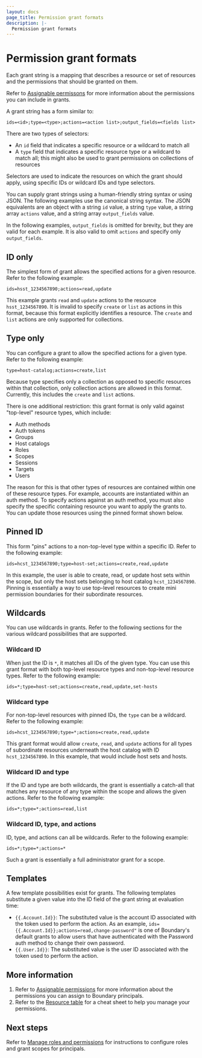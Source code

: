 ```yaml
---
layout: docs
page_title: Permission grant formats
description: |-
  Permission grant formats
---
```


# Permission grant formats

Each grant string is a mapping that describes a resource or set of resources and
the permissions that should be granted on them.

Refer to [Assignable permissons](/boundary/docs/configuration/identity-access-management/assignable-permissions) for more information about the permissions you can include in grants.

A grant string has a form similar to:

`ids=<id>;type=<type>;actions=<action list>;output_fields=<fields list>`

There are two types of selectors:

- An `id` field that indicates a specific resource or a wildcard to match all
- A `type` field that indicates a specific resource type or a wildcard to match
  all; this might also be used to grant permissions on collections of resources

Selectors are used to indicate the resources on which the grant should apply,
using specific IDs or wildcard IDs and type selectors.

You can supply grant strings using a human-friendly string syntax or using JSON.
The following examples use the canonical string syntax.
The JSON equivalents are an object with a string `id` value, a string `type` value, a string array `actions` value, and a string array `output_fields` value.

In the following examples, `output_fields` is omitted for brevity, but they are valid for each example.
It is also valid to omit `actions` and specify only `output_fields`.

## ID only

The simplest form of grant allows the specified actions for a given resource.
Refer to the following example:

`ids=hsst_1234567890;actions=read,update`

This example grants `read` and `update` actions to the resource `hsst_1234567890`. It is invalid
to specify `create` or `list` as actions in this format, because this format
explicitly identifies a resource.
The `create` and `list` actions are only supported for collections.

## Type only

You can configure a grant to allow the specified actions for a given type.
Refer to the following example:

`type=host-catalog;actions=create,list`

Because type specifies only a collection as opposed to specific resources within
that collection, only collection actions are allowed in this format. Currently,
this includes the `create` and `list` actions.

There is one additional restriction: this grant format is only valid against "top-level"
resource types, which include:

- Auth methods
- Auth tokens
- Groups
- Host catalogs
- Roles
- Scopes
- Sessions
- Targets
- Users

The reason for this is that other types of resources are contained within one of
these resource types.
For example, accounts are instantiated within an auth
method. To specify actions against an auth method, you must also specify the
specific containing resource you want to apply the grants to.
You can update those resources using the pinned format shown below.

## Pinned ID

This form "pins" actions to a non-top-level type within a specific ID.
Refer to the following example:

`ids=hcst_1234567890;type=host-set;actions=create,read,update`

In this example, the user is able to create, read, or update host sets within
the scope, but only the host sets belonging to host catalog `hcst_1234567890`.
Pinning is essentially a way to use top-level resources to create mini
permission boundaries for their subordinate resources.

## Wildcards

You can use wildcards in grants.
Refer to the following sections for the various wildcard possibilities that are supported.

### Wildcard ID

When just the ID is `*`, it matches all IDs of the given type. You can use this grant format
with both top-level resource types and non-top-level resource types.
Refer to the following example:

`ids=*;type=host-set;actions=create,read,update,set-hosts`

### Wildcard type

For non-top-level resources with pinned IDs, the `type` can be a wildcard.
Refer to the following example:

`ids=hcst_1234567890;type=*;actions=create,read,update`

This grant format would allow `create`, `read`, and `update` actions for all types of
subordinate resources underneath the host
catalog with ID `hcst_1234567890`.
In this example, that would include host sets and hosts.

### Wildcard ID and type

If the ID and type are both wildcards, the grant is essentially a catch-all that matches any resource of any type within the scope and allows the given actions.
Refer to the following example:

`ids=*;type=*;actions=read,list`

### Wildcard ID, type, and actions

ID, type, and actions can all be wildcards.
Refer to the following example:

`ids=*;type=*;actions=*`

Such a grant is essentially a full administrator grant for a scope.

## Templates

A few template possibilities exist for grants.
The following templates substitute a given value into the ID field of the grant string at evaluation time:

- `{{.Account.Id}}`: The substituted value is the account ID associated with the
  token used to perform the action. As an example,
  `ids={{.Account.Id}};actions=read,change-password"` is one of Boundary's
  default grants to allow users that have authenticated with the Password auth
  method to change their own password.
- `{{.User.Id}}`: The substituted value is the user ID associated with the token
  used to perform the action.

## More information

1. Refer to [Assignable permissions](/boundary/docs/configuration/identity-access-management/assignable-permissions) for more information about the permissions you can assign to Boundary principals.
1. Refer to the [Resource table](/boundary/docs/configuration/identity-access-management/resource-table) for a cheat sheet to help you manage your permissions.

## Next steps

Refer to [Manage roles and permissions](/boundary/docs/common-workflows/manage-roles) for instructions to configure roles and grant scopes for principals.
